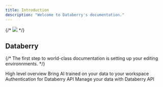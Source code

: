```yaml
---
title: Introduction
description: "Welcome to Databerry's documentation."
---
```


{/* <img src="/images/banner.png" /> */}

## Databerry

{/* The first step to world-class documentation is setting up your editing environnments. */}

<CardGroup cols={2}>
  <Card title="Platform" icon="gallery-thumbnails" href="/platform">
    High level overview
  </Card>
  <Card title="Apps" icon="wand-magic-sparkles" href="/apps/introduction">
    Bring AI trained on your data to your workspace
  </Card>
  <Card
    title="Authentication"
    icon="fingerprint"
    href="/api-reference/authentication"
  >
    Authentication for Databerry API
  </Card>
  <Card title="API Endpoints" icon="code" href="/api-reference/endpoint">
    Manage your data with Databerry API
  </Card>
</CardGroup>
